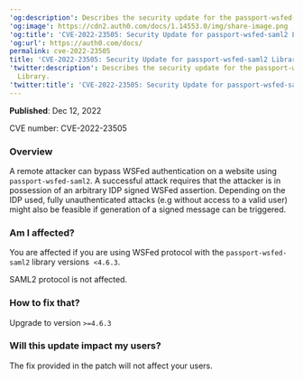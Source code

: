 ---
'og:description': Describes the security update for the passport-wsfed-saml2 Library.
'og:image': https://cdn2.auth0.com/docs/1.14553.0/img/share-image.png
'og:title': 'CVE-2022-23505: Security Update for passport-wsfed-saml2 Library'
'og:url': https://auth0.com/docs/
permalink: cve-2022-23505
title: 'CVE-2022-23505: Security Update for passport-wsfed-saml2 Library'
'twitter:description': Describes the security update for the passport-wsfed-saml2
  Library.
'twitter:title': 'CVE-2022-23505: Security Update for passport-wsfed-saml2 Library'
---
**Published**: Dec 12, 2022

CVE number: CVE-2022-23505

### Overview

A remote attacker can bypass WSFed authentication on a website using `passport-wsfed-saml2`. A successful attack requires that the attacker is in possession of an arbitrary <Tooltip tip="Identity Provider (IdP): Service that stores and manages digital identities." cta="View Glossary" href="/docs/glossary?term=IDP">IDP</Tooltip> signed WSFed assertion. Depending on the IDP used, fully unauthenticated attacks (e.g without access to a valid user) might also be feasible if generation of a signed message can be triggered.

### Am I affected?

You are affected if you are using WSFed protocol with the `passport-wsfed-saml2` library versions  `<4.6.3`.

SAML2 protocol is not affected.

### How to fix that?

Upgrade to version `>=4.6.3`

### Will this update impact my users?

The fix provided in the patch will not affect your users.